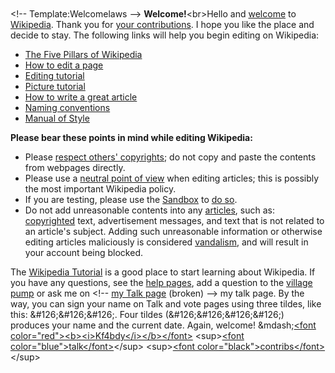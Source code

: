 <article id="5597150" title=User talk:Akiraoconnor>
	<talkpage id="5597150" title="User talk:Akiraoconnor">
&lt;!-- Template:Welcomelaws --&gt;
'''Welcome!'''&lt;br&gt;Hello and [[Wikipedia:Welcome, newcomers|welcome]] to [[Wikipedia]]. Thank you for [[Special:Contributions/{{PAGENAME}}|your contributions]]. I hope you like the place and decide to stay. The following links will help you begin editing on Wikipedia:
*[[Wikipedia:Five pillars|The Five Pillars of Wikipedia]]
*[[Wikipedia:How to edit a page|How to edit a page]]
*[[Wikipedia:Tutorial|Editing tutorial]]
*[[Wikipedia:Picture tutorial|Picture tutorial]]
*[[Wikipedia:How to write a great article|How to write a great article]]
*[[Wikipedia:Naming conventions|Naming conventions]]
*[[Wikipedia:Manual of Style|Manual of Style]]

'''Please bear these points in mind while editing Wikipedia:'''
* Please [[Wikipedia:Copyrights|respect others' copyrights]]; do not copy and paste the contents from webpages directly.
* Please use a [[Wikipedia:Neutral point of view|neutral point of view]] when editing articles; this is possibly the most important Wikipedia policy.
* If you are testing, please use the [[Wikipedia:Sandbox|Sandbox]] to [http://en.wikipedia.org/w/index.php?title=Wikipedia:Sandbox&amp;action=edit do so]. 
* Do not add unreasonable contents into any [[Wikipedia:What is an article|articles]], such as: [[copyright]]ed text, advertisement messages, and text that is not related to an article's subject. Adding such unreasonable information or otherwise editing articles maliciously is considered [[Wikipedia:Vandalism|vandalism]], and will result in your account being blocked.

The [[Wikipedia:Tutorial|Wikipedia Tutorial]] is a good place to start learning about Wikipedia. If you have any questions, see the [[Wikipedia:Help|help pages]], add a question to the [[Wikipedia:village pump|village pump]] or ask me on &lt;!-- [[{{ns:3}}:{{{1}}}|my Talk page]] (broken) --&gt; my talk page. By the way, you can sign your name on Talk and vote pages using three tildes, like this: &amp;#126;&amp;#126;&amp;#126;. Four tildes (&amp;#126;&amp;#126;&amp;#126;&amp;#126;) produces your name and the current date. Again, welcome! &amp;mdash;[[User:Kf4bdy|&lt;font color=&quot;red&quot;&gt;&lt;b&gt;&lt;i&gt;Kf4bdy&lt;/i&gt;&lt;/b&gt;&lt;/font&gt;]] &lt;sup&gt;[[User_talk:Kf4bdy|&lt;font color=&quot;blue&quot;&gt;talk&lt;/font&gt;]]&lt;/sup&gt; &lt;sup&gt;[[Special:Contributions/Kf4bdy|&lt;font color=&quot;black&quot;&gt;contribs&lt;/font&gt;]]&lt;/sup&gt;
	</talkpage>
</article>